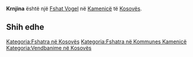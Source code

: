 {{Fshat në Kosovës
 | Emri                = Krnjina
| sqi_V_name = Kërrninë
| sqi_V_FULL_NAME_RO = Kërrninë Kërninë Kërrnina
| sqi_V_FULL_NAME_ND_RO = Kerrnine Kernine Kerrnina
| sqi_V_SORT_NAME_RG = KERRNINE KERNINE KERRNINA
| sqi_V_FULL_NAME_RG = Kërrninë Kërninë Kërrnina
| sqi_V_FULL_NAME_ND_RG = Kerrnine Kernine Kerrnina
| srp_N_name = Krnjina
| srp_N_FULL_NAME_RO = Krnjina
| srp_N_FULL_NAME_ND_RO = Krnjina
| srp_N_SORT_NAME_RG = KRNJINA
| srp_N_FULL_NAME_RG = Krnjina
| srp_N_FULL_NAME_ND_RG = Krnjina
| srp_NS_name = Крњина
| srp_NS_FULL_NAME_RO = Крњина
| srp_NS_FULL_NAME_ND_RO = Крњина
| srp_NS_SORT_NAME_RG = КРЊИНА
| srp_NS_FULL_NAME_RG = Крњина
| srp_NS_FULL_NAME_ND_RG = Крњина

 | Emri (Rasa dhanore) = 
 | Figura              = 
 | Shteti              = Kosovo
 | Komuna              = Kamenicë
 | Kodi postar         = 
 | Sipërfaqja          = 

 | Popullsia           = 

 | Regj. i popullsisë  = 
 | Dend. e popullsisë  = 
 | Faqja zyrtare       = 
 <!--- Koordinatat ----> 
 | Gjerësia            = 42.760833
 | Gjatësia            = 20.6125
 | Lartësia            = 
}}
'''Krnjina''' është një [[Fshat Vogel]] në [[Kamenicë]] të [[Kosovës]].

<!-- == Gjeografia == -->
<!-- == Historia == -->
<!-- == Demografia == -->
== Shih edhe ==
{{Komuna Kamenicë}}
{{Kosovo-Administrata-Cung}}

[[Kategoria:Fshatra në Kosovës]]
[[Kategoria:Fshatra në Kommunes Kamenicë]]
[[Kategoria:Vendbanime në Kosovës]]
